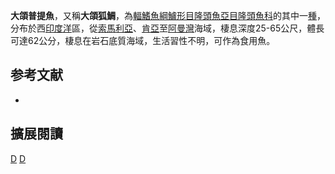{{Speciesbox 
| taxon = Bodianus macrognathos
| status = LC
| status_system = IUCN3.1
| authority = [[Morris|Morris]], 1974
| synonyms = *''Lepidaplois macrognathos''<br /><small>Morris, 1974</small>
}}

'''大頜普提魚'''，又稱'''大頜狐鯛'''，為[[輻鰭魚綱|輻鰭魚綱]][[鱸形目|鱸形目]][[隆頭魚亞目|隆頭魚亞目]][[隆頭魚科|隆頭魚科]]的其中一[[種|種]]，分布於西[[印度洋|印度洋]]區，從[[索馬利亞|索馬利亞]]、[[肯亞|肯亞]]至[[阿曼灣|阿曼灣]]海域，棲息深度25-65公尺，體長可達62公分，棲息在岩石底質海域，生活習性不明，可作為食用魚。
==参考文献==
*{{FishBase_species|genus=Bodianus|species=macrognathos|year=2013|month=6}}
== 擴展閱讀 ==
{{refbegin}}
{{wikispecies-inline|Bodianus macrognathos|大頜普提魚}}
{{refend}}
{{Taxonbar|from=Q3758252}}

[[Category:食用魚|D]]
[[Category:普提魚屬|D]]


{{鱸形目小作品}}